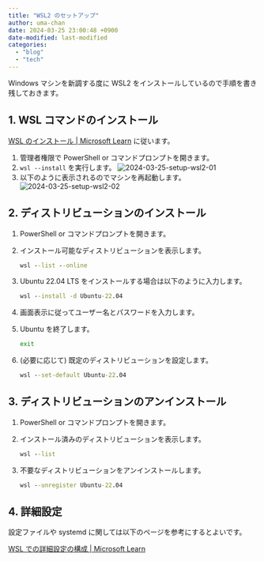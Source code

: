 ```yaml
---
title: "WSL2 のセットアップ"
author: uma-chan
date: 2024-03-25 23:00:48 +0900
date-modified: last-modified
categories:
  - "blog"
  - "tech"
---
```


Windows マシンを新調する度に WSL2 をインストールしているので手順を書き残しておきます。

## 1. WSL コマンドのインストール

[WSL のインストール \| Microsoft Learn](https://learn.microsoft.com/ja-jp/windows/wsl/install#install-wsl-command) に従います。

1. 管理者権限で PowerShell or コマンドプロンプトを開きます。
1. `wsl --install` を実行します。
    ![2024-03-25-setup-wsl2-01](/assets/2024-03-25-posts-setup-wsl2/setup-wsl2-01.png)
1. 以下のように表示されるのでマシンを再起動します。
    ![2024-03-25-setup-wsl2-02](/assets/2024-03-25-posts-setup-wsl2/setup-wsl2-02.png)

## 2. ディストリビューションのインストール

1. PowerShell or コマンドプロンプトを開きます。
1. インストール可能なディストリビューションを表示します。

    ```.bat
    wsl --list --online
    ```

1. Ubuntu 22.04 LTS をインストールする場合は以下のように入力します。

    ```.bat
    wsl --install -d Ubuntu-22.04
    ```

1. 画面表示に従ってユーザー名とパスワードを入力します。
1. Ubuntu を終了します。

    ```.sh
    exit
    ```

1. (必要に応じて) 既定のディストリビューションを設定します。

    ```.bat
    wsl --set-default Ubuntu-22.04
    ```

## 3. ディストリビューションのアンインストール

1. PowerShell or コマンドプロンプトを開きます。
1. インストール済みのディストリビューションを表示します。

    ```.bat
    wsl --list
    ```

1. 不要なディストリビューションをアンインストールします。

    ```.bat
    wsl --unregister Ubuntu-22.04
    ```

## 4. 詳細設定

設定ファイルや systemd に関しては以下のページを参考にするとよいです。

[WSL での詳細設定の構成 | Microsoft Learn](https://learn.microsoft.com/ja-jp/windows/wsl/wsl-config)
